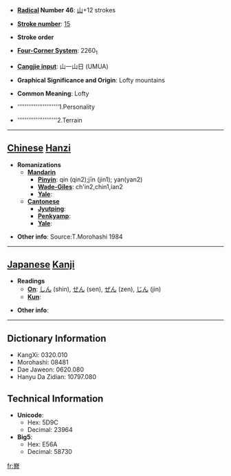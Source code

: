 * '''[[Wiktionary:Chinese radical index| Radical]] Number 46''': [[Wiktionary:Chinese radical index 山|山]]+12 strokes

* '''[[Wiktionary:Chinese total strokes index|Stroke number]]''': [[Wiktionary:Chinese total strokes index 15|15]]

* '''Stroke order'''

* '''[[Wiktionary:Chinese four corner index|Four-Corner System]]''': 2260<sub>1</sub>

* '''[[Wiktionary:Chinese Cangjie index|Cangjie input]]''': 山一山日 (UMUA)

* '''Graphical Significance and Origin''': Lofty mountains

* '''Common Meaning''': Lofty

*'''''''''''''''''''''''1.Personality

* ''''''''''''''''''''''2.Terrain
----


==[[Chinese]] [[Hanzi]]==

* '''Romanizations'''
** '''[[Mandarin]]'''
*** '''[[Pinyin]]''': qín (qin2);jīn (jin1); yan(yan2)
*** '''[[Wade-Giles]]''': ch'in2,chin1,ian2
*** '''[[Yale]]''': 
** '''[[Cantonese]]'''
*** '''[[Jyutping]]''':
*** '''[[Penkyamp]]''': 
*** '''[[Yale]]''': 

* '''Other info''': Source:T.Morohashi 1984

----

==[[Japanese]] [[Kanji]]==

* '''Readings'''
** '''[[On]]''': [[しん]] (shin), [[せん]] (sen), [[ぜん]] (zen), [[じん]] (jin)
** '''[[Kun]]''': 

* '''Other info''':  

----

==Dictionary Information==

* KangXi: 0320.010
* Morohashi: 08481
* Dae Jaweon: 0620.080
* Hanyu Da Zidian: 10797.080

==Technical Information==

* '''Unicode''':
** Hex: 5D9C
** Decimal: 23964
* '''Big5''':
** Hex: E56A
** Decimal: 58730

[[fr:嶜]]